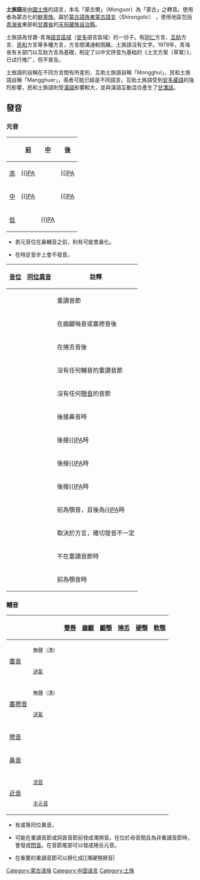{{Infobox Language
|name=土族语
|nativename={{unicode|moŋɡuer}}
|familycolor=Altaic
|states=[[中国|中国]]
|region=[[青海省|青海省]]、[[甘肃省|甘肃省]]
|speakers=100,000
|fam1=[[蒙古语族|蒙古语族]]
|fam2=[[东蒙古语支|东蒙古语支]]
|fam3=蒙古尔次语支
| dia1 = Mongghul
| dia2 = Mangghuer
| iso3 = mjg
| script = [[拉丁字母|拉丁字母]]
| glotto = tuuu1240
| glottorefname = Tu
| glottopedia = Mangghuer
}}

'''土族語'''是[[中國|中國]][[土族|土族]]的語言，本名「蒙古爾」（Monguor）為「蒙古」之轉音。使用者為蒙古化的[[鮮卑族|鮮卑族]]。屬於[[蒙古語族|蒙古語族]][[東蒙古語支|東蒙古語支]]（Shirongolic） ，使用地區包括[[青海省|青海省]]東部和[[甘肅省|甘肅省]]的[[天祝藏族自治縣|天祝藏族自治縣]]。

土族語為甘肅-青海[[語言聯盟|語言區域]]（[[安多|安多]]語言區域）的一份子。有[[同仁|同仁]]方言、[[互助土族自治县|互助]]方言、[[民和回族土族自治县|民和]]方言等多種方言，方言間溝通較困難。土族語沒有文字。1979年，青海省有关部门以互助方言為基礎，制定了以中文拼音为基础的《土文方案（草案）》，已试行推广，但不普及。

土族語的自稱在不同方言間有所差別，互助土族語自稱「Mongghul」，民和土族語自稱「Mangghuer」，兩者可能已經是不同語言。互助土族語受到[[安多方言|安多藏語]]的強烈影響，民和土族語則受[[漢語|漢語]]影響較大，並與漢語互動混合產生了[[甘溝話|甘溝話]]。

== 發音 ==

=== 元音 ===
{| class="wikitable" style="text-align:center"
!
![[前元音|前]]
![[央元音|中]]
![[後元音|後]]
|- align="center"
![[閉元音|高]]
|[[閉前不圓唇元音|{{IPA]]
|
|[[閉後圓唇元音|{{IPA]]
|- align="center"
![[半閉元音|中]]
|[[半閉前不圓唇元音|{{IPA]]
|
|[[半閉後圓唇元音|{{IPA]]
|- align="center"
![[開元音|低]]
|
|[[開前不圓唇元音|{{IPA]]
|
|}

* 若元音位在鼻輔音之前，則有可能會鼻化。
* {{IPA|/i, e, u/}}在特定音步上會不發音。

{| class="wikitable"
![[音位|音位]]
![[同位異音|同位異音]]
!註釋
|-
| rowspan="3" |{{IPA|/i/}} {{IPA|[i]}}
|{{IPA|[ɪ]}}
|重讀音節
|-
|{{IPA|[ɨ]}}
|在齒齦噝音或塞擦音後
|-
|{{IPA|[ɨ˞]}}
|在捲舌音後
|-
| rowspan="3" |{{IPA|/e/}} {{IPA|[e]}}
|{{IPA|[ə]}}
|沒有任何輔音的重讀音節
|-
|{{IPA|[ɛ]}}
|沒有任何[[顎音化|顎音]]的音節
|-
|{{IPA|[ə̝]}}
|後接鼻音時
|-
| rowspan="4" |{{IPA|/a/}} {{IPA|[ä]}}
|{{IPA|[ɑ]}}
|後接[[軟顎鼻音|{{IPA]]時
|-
|{{IPA|[ɐ]}}
|後接[[硬顎近音|{{IPA]]時
|-
|{{IPA|[æ]}}
|後接[[齒齦鼻音|{{IPA]]時
|-
|{{IPA|[ɛ]}}
|前為顎音，且後為[[齒齦鼻音|{{IPA]]時
|-
|{{IPA|/o/}} {{IPA|[o]}}
|{{IPA|[ɵ]}}
|取決於方言，確切發音不一定
|-
| rowspan="2" |{{IPA|/u/}} {{IPA|[u]}}
|{{IPA|[ʊ]}}
|不在重讀音節時
|-
|{{IPA|[ʉ]}}
|前為顎音時
|}

=== 輔音 ===
{| class="wikitable" style="text-align:center"
! colspan="2" |
![[雙唇音|雙唇]]
![[齒齦音|齒齦]]
![[齦顎音|齦顎]]
![[捲舌音|捲舌]]
![[硬顎音|硬顎]]
![[軟顎音|軟顎]]
![[小舌音|小舌]]
|-
! rowspan="2" |[[塞音|塞音]]
!<small>無聲（清）</small>
|{{IPA|p}}
|{{IPA|t}}
|
|
|
|{{IPA|k}}
|{{IPA|q}}
|-
!<small>[[送氣|送氣]]</small>
|{{IPA|pʰ}}
|{{IPA|tʰ}}
|
|
|
|{{IPA|kʰ}}
|{{IPA|qʰ}}
|-
! rowspan="2" |[[塞擦音|塞擦音]]
!<small>無聲（清）</small>
|
|{{IPA|t͡s}}
|{{IPA|t͡ɕ}}
|{{IPA|t͡ʂ}}
|
|
|
|-
!<small>[[送氣|送氣]]</small>
|
|{{IPA|t͡sʰ}}
|{{IPA|t͡ɕʰ}}
|{{IPA|t͡ʂʰ}}
|
|
|
|-
! colspan="2" |[[擦音|擦音]]
|{{IPA|f}}
|{{IPA|s}}
|{{IPA|ɕ}}
|{{IPA|ʂ}}
|
|
|{{IPA|χ}}
|-
! colspan="2" |[[鼻音|鼻音]]
|{{IPA|m}}
|{{IPA|n}}
|
|
|
|{{IPA|ŋ}}
|
|-
! rowspan="2" |[[近音|近音]]
!<small>[[流音|流音]]</small>
|
|{{IPA|l}}
|
|{{IPA|ɻ}}
|
|
|
|-
!<small>[[半元音|半元音]]</small>
|
|
|
|
|{{IPA|j}}
|{{IPA|w}}
|
|}

*{{IPA|[χ]}}有{{IPA|[h]}}或{{IPA|[x]}}等同位異音。
*{{IPA|[ɻ]}}可能在重讀音節或詞首音節前發成濁擦音{{IPA|[ʐ]}}。在位於母音間且為非重讀音節時，會發成[[閃音|閃音]]{{IPA|[ɾ]}}。在音節尾部可以發成捲舌元音{{IPA|[ə˞]}}。
*{{IPA|[j]}}在重要的重讀音節可以擦化成[[濁硬顎擦音|{{IPA]]<ref>{{Cite book|last=Slater|first=Keith W.|title=A Grammar of Mangghuer: A Mongolic Language of China's Qinghai-Gansu Sprachbund|publisher=Routledge|year=2003}}</ref>。

==數字==

下表的土族語數字系統<ref name="Slater">Dpal-ldan-bkra-shis, Slater ''et al.'' 1996: 4</ref>只用於互助土族語，民和土族語已經改用漢語計數<ref name="Slater"/>。 現代[[蒙古語|蒙古語]]的十為「arban」，與土族語比較後，可以重建[[中古蒙古語|中古蒙古語]]的十為有h的*''harpa/n'' including *<ref>Svantesson ''et al.'' 2005: 130</ref>。
{| class="wikitable"
!Numeral
!'''[[古典蒙古語|古典蒙古語]]'''
!互助土族語
|-
|1
|nigen
|nige
|-
|2
|qoyar
|ghoori
|-
|3
|ghurban
|ghuran
|-
|4
|dörben
|deeran
|-
|5
|tabun
|tawun
|-
|6
|jirghughan
|jirighun
|-
|7
|dologhan
|duluun
|-
|8
|naiman
|niiman
|-
|9
|yisün
|shdzin
|-
|10
|arban
|haran
|}

==參見==
*[[鮮卑語|鮮卑語]]
*[[吐谷渾語|吐谷渾語]]
*[[中古蒙古語|中古蒙古語]]

==參考資料==
*[http://www.ethnologue.com/show_language.asp?code=mjg Ethnologue report for language code:mjg] {{Wayback|url=http://www.ethnologue.com/show_language.asp?code=mjg |date=20121010183057 }}
*[https://web.archive.org/web/20080511172831/http://www.chsource.org/Tu.htm The Tu]
{{reflist}}
{{-}}
{{蒙古语族|state=collapsed}}
{{中國語言|state=collapsed}}

[[Category:蒙古语族|Category:蒙古语族]]
[[Category:中国语言|Category:中国语言]]
[[Category:土族|Category:土族]]